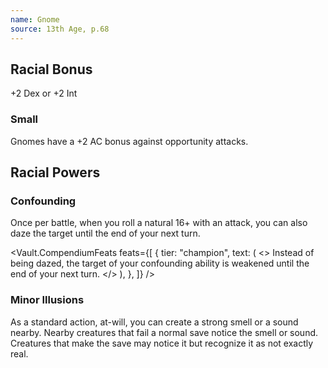 ```yaml
---
name: Gnome
source: 13th Age, p.68
---
```


## Racial Bonus

+2 Dex or +2 Int

### Small

Gnomes have a +2 AC bonus against opportunity attacks.

## Racial Powers

### Confounding

Once per battle, when you roll a natural 16+ with an attack, you can also daze the target until the end of your next turn.

<Vault.CompendiumFeats
  feats={[
    {
      tier: "champion",
      text: (
        <>
          Instead of being dazed, the target of your confounding ability is
          weakened until the end of your next turn.
        </>
      ),
    },
  ]}
/>

### Minor Illusions

As a standard action, at-will, you can create a strong smell or a sound nearby.
Nearby creatures that fail a normal save notice the smell or sound.
Creatures that make the save may notice it but recognize it as not exactly real.

